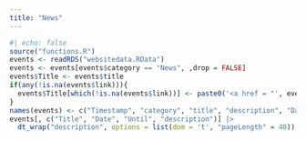 ```yaml
---
title: "News"
---
```


```r
#| echo: false
source("functions.R")
events <- readRDS("websitedata.RData")
events <- events[events$category == "News", ,drop = FALSE]
events$Title <- events$title
if(any(!is.na(events$link))){
  events$Title[which(!is.na(events$link))] <- paste0('<a href = "', events$link[which(!is.na(events$link))], '">', events$title[which(!is.na(events$link))], '</a>')
}
names(events) <- c("Timestamp", "category", "title", "description", "Date", "Until", "removeby", "link", "picture", "Title")
events[, c("Title", "Date", "Until", "description")] |>
  dt_wrap("description", options = list(dom = 't', "pageLength" = 40))
```
